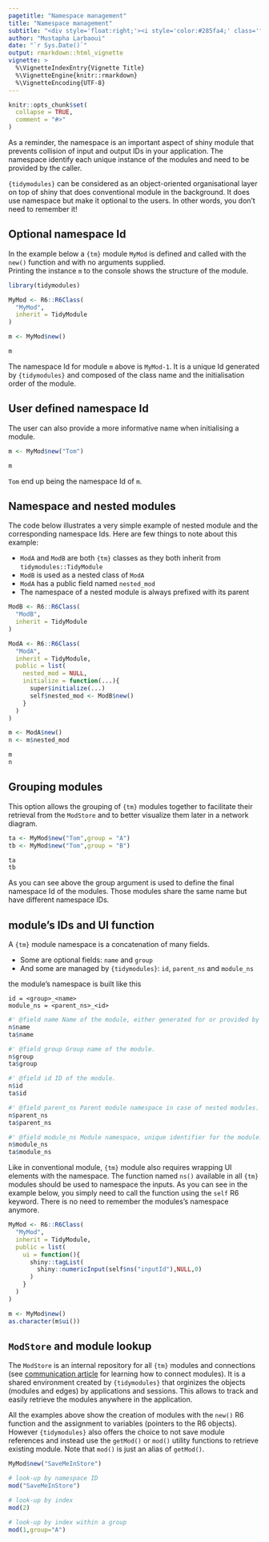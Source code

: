 ```yaml
---
pagetitle: "Namespace management"
title: "Namespace management"
subtitle: "<div style='float:right;'><i style='color:#285fa4;' class='fas fa-th-large fa-4x'></i></div>"
author: "Mustapha Larbaoui"
date: "`r Sys.Date()`"
output: rmarkdown::html_vignette
vignette: >
  %\VignetteIndexEntry{Vignette Title}
  %\VignetteEngine{knitr::rmarkdown}
  %\VignetteEncoding{UTF-8}
---
```


```r
knitr::opts_chunk$set(
  collapse = TRUE,
  comment = "#>"
)
```


As a reminder, the namespace is an important aspect of shiny module that prevents collision of input and output IDs in your application. The namespace identify each unique instance of the modules and need to be provided by the caller.

`{tidymodules}` can be considered as an object-oriented organisational layer on top of shiny that does conventional module in the background. 
It does use namespace but make it optional to the users. In other words, you don't need to remember it!

## Optional namespace Id

In the example below a `{tm}` module `MyMod` is defined and called with the `new()` function and with no arguments supplied.  
Printing the instance `m` to the console shows the structure of the module.

```r
library(tidymodules)

MyMod <- R6::R6Class(
  "MyMod",
  inherit = TidyModule
)

m <- MyMod$new()

m

```

The namespace Id for module `m` above is `MyMod-1`. It is a unique Id generated by `{tidymodules}` and composed of the class name and the initialisation order of the module.


## User defined namespace Id

The user can also provide a more informative name when initialising a module.

```r

m <- MyMod$new("Tom")

m

```

`Tom` end up being the namespace Id of `m`.


## Namespace and nested modules

The code below illustrates a very simple example of nested module and the corresponding namespace Ids.  Here are few things to note about this example:

* `ModA` and `ModB` are both `{tm}` classes as they both inherit from `tidymodules::TidyModule`
* `ModB` is used as a nested class of `ModA`
* `ModA` has a public field named `nested_mod`
* The namespace of a nested module is always prefixed with its parent 


```r
ModB <- R6::R6Class(
  "ModB",
  inherit = TidyModule
)

ModA <- R6::R6Class(
  "ModA",
  inherit = TidyModule,
  public = list(
    nested_mod = NULL,
    initialize = function(...){
      super$initialize(...)
      self$nested_mod <- ModB$new()
    }
  )
)

m <- ModA$new()
n <- m$nested_mod

m
n
```

## Grouping modules

This option allows the grouping of `{tm}` modules together to facilitate their retrieval from the `ModStore` and to better visualize them later in a network diagram.


```r

ta <- MyMod$new("Tom",group = "A")
tb <- MyMod$new("Tom",group = "B")

ta
tb
```

As you can see above the group argument is used to define the final namespace Id of the modules.
Those modules share the same name but have different namespace IDs.

## module's IDs and UI function

A `{tm}` module namespace is a concatenation of many fields.

* Some are optional fields: `name` and `group` 
* And some are managed by `{tidymodules}`: `id`, `parent_ns` and `module_ns`

the module's namespace is built like this

```
id = <group>_<name>
module_ns = <parent_ns>_<id>
```

```r

#' @field name Name of the module, either generated for or provided by the user.
n$name
ta$name

#' @field group Group name of the module.
n$group
ta$group

#' @field id ID of the module. 
n$id
ta$id

#' @field parent_ns Parent module namespace in case of nested modules.
n$parent_ns
ta$parent_ns

#' @field module_ns Module namespace, unique identifier for the module.
n$module_ns
ta$module_ns

```

Like in conventional module, `{tm}` module also requires wrapping UI elements with the namespace.
The function named `ns()` available in all `{tm}` modules should be used to namespace the inputs.
As you can see in the example below, you simply need to call the function using the `self` R6 keyword.
There is no need to remember the modules's namespace anymore.


```r

MyMod <- R6::R6Class(
  "MyMod",
  inherit = TidyModule,
  public = list(
    ui = function(){
      shiny::tagList(
        shiny::numericInput(self$ns("inputId"),NULL,0)
      )
    }
  )
)

m <- MyMod$new()
as.character(m$ui())

```

## `ModStore` and module lookup

The `ModStore` is an internal repository for all `{tm}` modules and connections (see [communication article](communication.html) for learning how to connect modules). It is a shared environment created by `{tidymodules}` that orginizes the objects (modules and edges) by applications and sessions.
This allows to track and easily retrieve the modules anywhere in the application.

All the examples above show the creation of modules with the `new()` R6 function and the assignment to variables (pointers to the R6 objects).
However `{tidymodules}` also offers the choice to not save module references and instead use the `getMod()` or `mod()` utility functions to retrieve existing module. Note that `mod()` is just an alias of `getMod()`.

```r

MyMod$new("SaveMeInStore")

# look-up by namespace ID
mod("SaveMeInStore")

# look-up by index 
mod(2)

# look-up by index within a group
mod(1,group="A")


```











